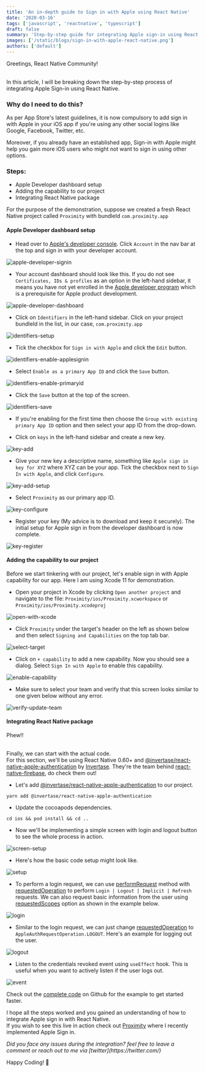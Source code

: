 ```yaml
---
title: 'An in-depth guide to Sign in with Apple using React Native'
date: '2020-03-16'
tags: ['javascript', 'reactnative', 'typescript']
draft: false
summary: 'Step-by-step guide for integrating Apple sign-in using React Native'
images: ['/static/blogs/sign-in-with-apple-react-native.png']
authors: ['default']
---
```


Greetings, React Native Community!

<br /> In this article, I will be breaking down the step-by-step process of
integrating Apple Sign-in using React Native.

### Why do I need to do this?

As per App Store's latest guidelines, it is now compulsory to add sign in with Apple in your iOS app if you're using any other social logins like Google, Facebook, Twitter, etc.

Moreover, if you already have an established app, Sign-in with Apple might help you gain more iOS users who might not want to sign in using other options.

### Steps:

- Apple Developer dashboard setup
- Adding the capability to our project
- Integrating React Native package

For the purpose of the demonstration, suppose we created a fresh React Native project called `Proximity` with bundleId `com.proximity.app`

#### Apple Developer dashboard setup

- Head over to [Apple's developer console](https://developer.apple.com/). Click `Account` in the nav bar at the top and sign in with your developer account.

![apple-developer-signin](https://user-images.githubusercontent.com/29705703/76698864-8261d580-66cd-11ea-9c88-0e9ae4ca156d.png)

- Your account dashboard should look like this. If you do not see `Certificates, IDs & profiles` as an option in the left-hand sidebar, it means you have not yet enrolled in the [Apple developer program](https://developer.apple.com/programs/) which is a prerequisite for Apple product development.

![apple-developer-dashboard](https://user-images.githubusercontent.com/29705703/76698862-7ece4e80-66cd-11ea-95e7-c1925b0e835c.png)

- Click on `Identifiers` in the left-hand sidebar. Click on your project bundleId in the list, in our case, `com.proximity.app`

![identifiers-setup](https://user-images.githubusercontent.com/29705703/76698872-8db50100-66cd-11ea-9ee7-f1be899b0a55.png)

- Tick the checkbox for `Sign in with Apple` and click the `Edit` button.

![identifiers-enable-applesignin](https://user-images.githubusercontent.com/29705703/76698869-8988e380-66cd-11ea-928a-5fc3787e33cc.png)

- Select `Enable as a primary App ID` and click the `Save` button.

![identifiers-enable-primaryid](https://user-images.githubusercontent.com/29705703/76698870-8b52a700-66cd-11ea-8577-6e2614582743.png)

- Click the `Save` button at the top of the screen.

![identifiers-save](https://user-images.githubusercontent.com/29705703/76698871-8c83d400-66cd-11ea-85c2-ffb0d9836dd9.png)

- If you're enabling for the first time then choose the `Group with existing primary App ID` option and then select your app ID from the drop-down.

- Click on `keys` in the left-hand sidebar and create a new key.

![key-add](https://user-images.githubusercontent.com/29705703/76698875-8f7ec480-66cd-11ea-9e78-667d339ab842.png)

- Give your new key a descriptive name, something like `Apple sign in key for XYZ` where XYZ can be your app. Tick the checkbox next to `Sign In with Apple`, and click `Configure`.

![key-add-setup](https://user-images.githubusercontent.com/29705703/76698876-91488800-66cd-11ea-9c06-b76337d7799b.png)

- Select `Proximity` as our primary app ID.

![key-configure](https://user-images.githubusercontent.com/29705703/76698879-9279b500-66cd-11ea-9d65-1494276282ec.png)

- Register your key (My advice is to download and keep it securely). The initial setup for Apple sign in from the developer dashboard is now complete.

![key-register](https://user-images.githubusercontent.com/29705703/76698881-93aae200-66cd-11ea-8646-6e77873b7b72.png)

#### Adding the capability to our project

Before we start tinkering with our project, let's enable sign in with Apple capability for our app. Here I am using Xcode 11 for demonstration.

- Open your project in Xcode by clicking `Open another project` and navigate to the file: `Proximity/ios/Proximity.xcworkspace` or `Proximity/ios/Proximity.xcodeproj`

![open-with-xcode](https://user-images.githubusercontent.com/29705703/76699451-990b2b00-66d3-11ea-99ad-de15891fcdca.png)

- Click `Proximity` under the target's header on the left as shown below and then select `Signing and Capabilities` on the top tab bar.

![select-target](https://user-images.githubusercontent.com/29705703/76699449-97d9fe00-66d3-11ea-916e-c2eba1376759.png)

- Click on `+ capability` to add a new capability. Now you should see a dialog. Select `Sign In with Apple` to enable this capability.

![enable-capability](https://user-images.githubusercontent.com/29705703/76699447-94467700-66d3-11ea-902e-35f41d20ebe8.png)

- Make sure to select your team and verify that this screen looks similar to one given below without any error.

![verify-update-team](https://user-images.githubusercontent.com/29705703/76699446-8e509600-66d3-11ea-86fa-ca25e1ca86b6.png)

#### Integrating React Native package

Phew!!

<br /> Finally, we can start with the actual code.
<br /> For this section, we'll be using React Native 0.60+ and [@invertase/react-native-apple-authentication](https://github.com/invertase/react-native-apple-authentication)
by [Invertase](http://invertase.io/). They're the team behind [react-native-firebase](https://github.com/invertase/react-native-firebase),
do check them out!

- Let's add [@invertase/react-native-apple-authentication](https://github.com/invertase/react-native-apple-authentication) to our project.

```
yarn add @invertase/react-native-apple-authentication
```

- Update the cocoapods dependencies.

```
cd ios && pod install && cd ..
```

- Now we'll be implementing a simple screen with login and logout button to see the whole process in action.

![screen-setup](https://user-images.githubusercontent.com/29705703/76702297-bb5e7200-66ee-11ea-8dea-3c767b77bb81.png)

- Here's how the basic code setup might look like.

![setup](https://user-images.githubusercontent.com/29705703/76702315-e5b02f80-66ee-11ea-8834-59974591271f.png)

- To perform a login request, we can use [performRequest](https://github.com/invertase/react-native-apple-authentication/blob/master/docs/interfaces/_lib_index_d_.rnappleauth.module.md#performrequest) method with [requestedOperation](https://github.com/invertase/react-native-apple-authentication/blob/master/docs/interfaces/_lib_index_d_.rnappleauth.appleauthrequestoptions.md#optional-requestedoperation) to perform `Login | Logout | Implicit | Refresh` requests. We can also request basic information from the user using [requestedScopes](https://github.com/invertase/react-native-apple-authentication/blob/master/docs/interfaces/_lib_index_d_.rnappleauth.appleauthrequestoptions.md#optional-requestedscopes) option as shown in the example below.

![login](https://user-images.githubusercontent.com/29705703/76702313-e3e66c00-66ee-11ea-8300-4d9caa0fdd7e.png)

- Similar to the login request, we can just change [requestedOperation](https://github.com/invertase/react-native-apple-authentication/blob/master/docs/interfaces/_lib_index_d_.rnappleauth.appleauthrequestoptions.md#optional-requestedoperation) to `AppleAuthRequestOperation.LOGOUT`. Here's an example for logging out the user.

![logout](https://user-images.githubusercontent.com/29705703/76702314-e5179900-66ee-11ea-84dc-f8a49fe17515.png)

- Listen to the credentials revoked event using `useEffect` hook. This is useful when you want to actively listen if the user logs out.

![event](https://user-images.githubusercontent.com/29705703/76702309-de892180-66ee-11ea-9116-68d36af2ff3f.png)

Check out the [complete code](https://github.com/azamiftikhar1000/guides-and-articles/blob/master/Articles/Sign%20in%20with%20apple/code%20snippets/AppleLogin.tsx) on Github for the example to get started faster.

I hope all the steps worked and you gained an understanding of how to integrate Apple sign in with React Native. <br />
If you wish to see this live in action check out [Proximity](https://github.com/azamiftikhar1000/Proximity) where I recently implemented Apple Sign in.

<i>
  Did you face any issues during the integration? feel free to leave a comment
  or reach out to me via [twitter](https://twitter.com/)
</i>

Happy Coding! 🎉
